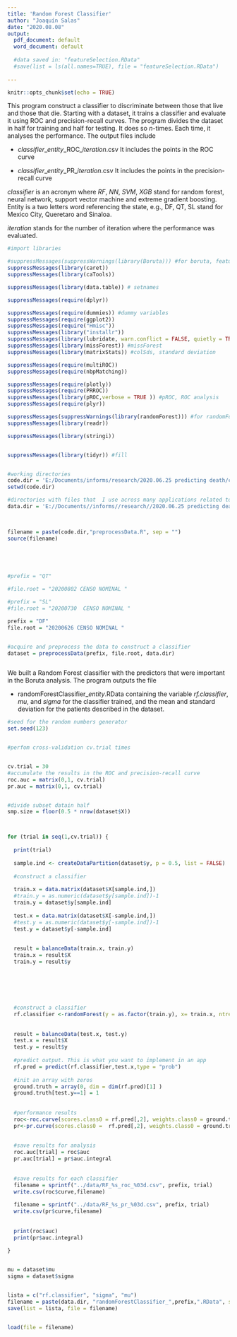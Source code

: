 ---
title: 'Random Forest Classifier'
author: "Joaquín Salas"
date: "2020.08.08"
output:
  pdf_document: default
  word_document: default
  
  #data saved in: "featureSelection.RData"
  #save(list = ls(all.names=TRUE), file = "featureSelection.RData")
  
---

```{r setup, include=FALSE}
knitr::opts_chunk$set(echo = TRUE)
```
This program construct a classifier to discriminate between those that live and those that die.
Starting with a dataset, it trains a classifier and evaluate it using ROC and precision-recall curves.
The program divides the dataset in half for training and half for testing. It does so $n$-times. Each time, it analyses the performance. The output files include

* *classifier*\_*entity*\_ROC\_*iteration*.csv
It includes the points in the ROC curve

* *classifier*\_*entity*\_PR\_*iteration*.csv
It includes the points in the precision-recall curve

*classifier* is an acronym where *RF*, *NN*, *SVM*, *XGB* stand for random forest, neural network, support vector machine and extreme gradient boosting. Entity is a two letters word referencing the state, e.g., DF, QT, SL stand for Mexico City, Queretaro and Sinaloa.

*iteration* stands for the number of iteration where the performance was evaluated.



```{r  echo=FALSE}




#import libraries

#suppressMessages(suppressWarnings(library(Boruta))) #for boruta, feature selection
suppressMessages(library(caret))
suppressMessages(library(caTools))

suppressMessages(library(data.table)) # setnames

suppressMessages(require(dplyr))

suppressMessages(require(dummies)) #dummy variables
suppressMessages(require(ggplot2))
suppressMessages(require("Hmisc"))
suppressMessages(library("installr"))
suppressMessages(library(lubridate, warn.conflict = FALSE, quietly = TRUE))
suppressMessages(library(missForest)) #missForest
suppressMessages(library(matrixStats)) #colSds, standard deviation

suppressMessages(require(multiROC))
suppressMessages(require(nbpMatching))

suppressMessages(require(plotly))
suppressMessages(require(PRROC))
suppressMessages(library(pROC,verbose = TRUE )) #pROC, ROC analysis
suppressMessages(require(plyr))

suppressMessages(suppressWarnings(library(randomForest))) #for randomForest
suppressMessages(library(readr))

suppressMessages(library(stringi))


suppressMessages(library(tidyr)) #fill


#working directories
code.dir = 'E:/Documents/informs/research/2020.06.25 predicting death/code/'
setwd(code.dir)

#directories with files that  I use across many applications related to COVID
data.dir = 'E://Documents//informs//research//2020.06.25 predicting death//data//'


 
filename = paste(code.dir,"preprocessData.R", sep = "")
source(filename)

 



#prefix = "QT"

#file.root = "20200802 CENSO NOMINAL "

#prefix = "SL"
#file.root = "20200730  CENSO NOMINAL "

prefix = "DF"
file.root = "20200626 CENSO NOMINAL "


#acquire and preprocess the data to construct a classifier
dataset = preprocessData(prefix, file.root, data.dir)



```

We built a Random Forest classifier with the predictors that were important in the Boruta analysis. The program outputs the file

* randomForestClassifier\_*entity*.RData
containing the variable *rf.classifier*, *mu*, and *sigma* for the classifier trained, and the mean and standard deviation for the patients described in the dataset.

```{r include=FALSE}



#seed for the random numbers generator
set.seed(123)


#perfom cross-validation cv.trial times


cv.trial = 30
#accumulate the results in the ROC and precision-recall curve
roc.auc = matrix(0,1, cv.trial)
pr.auc = matrix(0,1, cv.trial)


#divide subset datain half
smp.size = floor(0.5 * nrow(dataset$X))



for (trial in seq(1,cv.trial)) {
  
  print(trial)
  
  sample.ind <- createDataPartition(dataset$y, p = 0.5, list = FALSE)
  
  #construct a classifier
  
  train.x = data.matrix(dataset$X[sample.ind,])
  #train.y = as.numeric(dataset$y[sample.ind])-1
  train.y = dataset$y[sample.ind]
  
  test.x = data.matrix(dataset$X[-sample.ind,])
  #test.y = as.numeric(dataset$y[-sample.ind])-1
  test.y = dataset$y[-sample.ind]
  
  
  result = balanceData(train.x, train.y)
  train.x = result$X
  train.y = result$y
  
  
  
  
  
  
  #construct a classifier
  rf.classifier <-randomForest(y = as.factor(train.y), x= train.x, ntree=1000, keep.forest = TRUE)
  
  
  result = balanceData(test.x, test.y)
  test.x = result$X
  test.y = result$y
  
  #predict output. This is what you want to implement in an app
  rf.pred = predict(rf.classifier,test.x,type = "prob")
  
  #init an array with zeros
  ground.truth = array(0, dim = dim(rf.pred)[1] )
  ground.truth[test.y==1] = 1
  
  
  #performance results
  roc<-roc.curve(scores.class0 = rf.pred[,2], weights.class0 = ground.truth, curve= TRUE)
  pr<-pr.curve(scores.class0 =  rf.pred[,2], weights.class0 = ground.truth, curve= TRUE)
  
  
  #save results for analysis
  roc.auc[trial] = roc$auc
  pr.auc[trial] = pr$auc.integral
  
  
  #save results for each classifier
  filename = sprintf("../data/RF_%s_roc_%03d.csv", prefix, trial)
  write.csv(roc$curve,filename)
  
  filename = sprintf("../data/RF_%s_pr_%03d.csv", prefix, trial)
  write.csv(pr$curve,filename)
  
  
  print(roc$auc)
  print(pr$auc.integral)
  
}


mu = dataset$mu
sigma = dataset$sigma


lista = c("rf.classifier", "sigma", "mu")
filename = paste(data.dir, "randomForestClassifier_",prefix,".RData", sep = "")
save(list = lista, file = filename)


load(file = filename)

```


